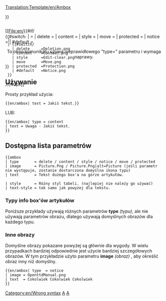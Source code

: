 [[Translation:Template/en/Ambox]]
<!-- 
      Adaptacja kodu Wiki Ambox

--><noinclude></noinclude><includeonly><div style="{{#IF: {{{style|}}} | {{{style}}} | margin: 0px 10% 0px 10%; border: 1px solid #aaa; border-left: 10px solid {{#switch:{{{type|}}} 
  | delete     =#b22222;
  | content    =#f28500;
  | style      =#f4c430;
  | move       =#9932cc;
  | protected  =#bba;
  | #default   =#1e90ff;
}} padding: 4px 8px; background:#efefef; min-height: 44px;">}}
<div style="position: absolute;">[[File:en/{{#if/{{{image|}}}
  | {{{image}}}
  | {{#switch/{{{type|}}}
    | delete     =Deletion.png
    | content    =Content.png
    | style      =Edit-clear.png
    | move       =Move.png
    | protected  =Protection.png
    | #default   =Notice.png
  }}
}}|40px]]</div>
<div style="border: none; padding: 2px 2px 2px 62px;">
<span style="{{#IF: {{{text-style|}}} | {{{text-style}}} | }}"> {{{text|}}} </span>
</div></div><!-- 
Wykryj i zgłoś użytkowanie z błędnym parametrem [[Template:Ambox#Article message box types|"type"]]  :
-->{{#switch:{{{type|}}}
|            = <!--Brak typu fed, jest również prawidłowym wejściem --> 
| delete     =
| content    = 
| style      =
| move       =
| protected  =
| notice     =
| #default   = <div style="text-align: center;">To okno komunikatu używa nieprawidłowego "type={{{type|}}}" parametru i wymaga naprawy.</div>[[Category:en/Wrong syntax]]
}}</includeonly><noinclude>

==Używanie==
Prosty przykład użycia:
<pre>
{{en/ambox| text = Jakiś tekst.}}
</pre>
{{en/ambox| text = Jakiś tekst.}}

LUB:
<pre>
{{en/ambox| type = content
| text = Uwaga - Jakiś tekst.
}}
</pre>
{{en/ambox| type = content | text = Uwaga - Jakiś tekst.}}

== Dostępna lista parametrów==
<pre>
{{ambox
| type       = delete / content / style / notice / move / protected
| image      = Picture.Png / Picture.Png|alt=Picture (jeśli parametr nie występuje, zostanie dostarczona domyślna ikona typu)
| text       = Tekst dużego box'a na górze artykułów.

| style      = Różny styl tabeli. (najlepiej nie należy go używać)
| text-style = tak samo jak powyżej dla tekstu.
</pre>

=== Typy info box'ów artykułów ===

Poniższe przykłady używają różnych parametrów '''type''' ''(typu)'', ale nie używają parametrów obrazu, dlatego używają domyślnych obrazów dla każdego typu.


{{en/ambox| type  = delete
| text  = type=<u>delete</u> – Błędne z usuwaniem, takie jak {{en/s|zniesienie/Pl}}.
}}
{{en/ambox| type  = content
| text  = type=<u>content</u> – Niedokładności z treścią, takie jak {{en/s|uwaga/Pl}}.
}}
{{en/ambox| type  = style
| text  = type=<u>style</u> – Niewłaściwe ze stylem, takie jak {{en/s|czyszczenie/Pl}}.
}}
{{en/ambox| type  = notice
| text  = type=<u>notice</u> – Powiadomienia o artykułach, takie jak {{en/s|bieżące/Pl}}.
}}
{{en/ambox| type  = move
| text  = type=<u>move</u> – Scalanie, dzielenie i transwiki, takie jak {{en/s|split}}.
}}
{{en/ambox| type  = protected
| text  = type=<u>protected</u> – Informacje o ochronie, takie jak {{en/s|Historical}}.
}}

=== Inne obrazy ===

Domyślne obrazy pokazane powyżej są głównie dla wygody. W wielu przypadkach bardziej odpowiednie jest użycie bardziej szczegółowych obrazów. W tym przykładzie użyto parametru '''image''' ''(obraz)'' , aby określić obraz inny niż domyślny.

<pre>{{en/ambox| type  = notice
| image = OpenttdManual.png
| text  = Cokolwiek Cokolwiek Cokolwiek 
}}</pre>

{{en/ambox| type  = notice
| image = OpenttdManual.png
| text  = Cokolwiek Cokolwiek Cokolwiek 
}}

<!--[[Category:Templates|A]][[Category:Message boxes|A]]-->[[Category:pl/Szablony|A]][[Category:pl/InfoBox|A]]
</noinclude><!--

  CSS if the option will become available

/* Style okien wiadomości */
table.ambox {
    margin: 0px 10%;   /* 10% = Nie będzie się nakładać z innymi elementami */
    border: 1px solid #aaa; 
    border-left: 10px solid #1e90ff;    /* Default "notice" blue */
    background: #fbfbfb; 
}
table.ambox + table.ambox {   /* Pojedyncza granica między ułożonymi w stos box'ami. */
    margin-top: -1px;
}
.ambox th.mbox-text, 
.ambox td.mbox-text {            /* Komórka treści wiadomości(s) */
    padding: 0.25em 0.5em;       /* 0.5em left/right */
}
.ambox td.mbox-image {           /* Lewa komórka obrazu */
    padding: 2px 0 2px 0.5em;    /* 0.5em left, 0px right */
}
.ambox td.mbox-imageright {      /* Prawa komórka obrazu */
    padding: 2px 0.5em 2px 0;    /* 0px left, 0.5em right */
}

table.ambox-notice {
    border-left: 10px solid #1e90ff;    /* Blue */
}
table.ambox-speedy {
    border-left: 10px solid #b22222;    /* Red */
    background: #fee;                   /* Pink */
}
table.ambox-delete {
    border-left: 10px solid #b22222;    /* Red */
}
table.ambox-content {
    border-left: 10px solid #f28500;    /* Orange */
}
table.ambox-style {
    border-left: 10px solid #f4c430;    /* Yellow */
}
table.ambox-move {
    border-left: 10px solid #9932cc;    /* Purple */
}
table.ambox-protection {
    border-left: 10px solid #bba;       /* Gray-gold */
}
-->